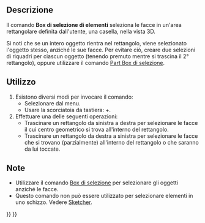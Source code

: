 <languages/>

{{Docnav/it
|[[Std_BoxSelection/it|Box di selezione]]
|[[Std_SelectAll/it|Seleziona tutto]]
|[[Std_Edit_Menu/it|Menu Modifica]]
|IconL=Std_BoxSelection.svg
|IconR=Std_SelectAll.svg
|IconC=Freecad.svg
}}

{{GuiCommand/it
|Name=Std_BoxElementSelection
|Name/it=Seleziona elementi
|MenuLocation=Modifica → Box di selezione di elementi
|Workbenches=Tutti
|Shortcut={{KEY|Shift}}+{{KEY|E}}
|SeeAlso=[[Part BoxSelection/it|Part Box di selezione]], [[Std_BoxSelection/it|Box di selezione]], 
[[Std_SelectAll/it|Seleziona tutto]] 
}}

<span id="Description"></span>
==Descrizione==

Il comando '''Box di selezione di elementi''' seleziona le facce in un'area rettangolare definita dall'utente, una casella, nella vista 3D.

Si noti che se un intero oggetto rientra nel rettangolo, viene selezionato l'oggetto stesso, anziché le sue facce. Per evitare ciò, creare due selezioni di riquadri per ciascun oggetto (tenendo premuto {{KEY|Ctrl}} mentre si trascina il 2° rettangolo), oppure utilizzare il comando [[Part_BoxSelection/it|Part Box di selezione]].

<span id="Usage"></span>
==Utilizzo==

# Esistono diversi modi per invocare il comando:
#* Selezionare {{MenuCommand|Modifica → [[Image:Std_BoxElementSelection.svg|16px]] Box di selezione di elementi}} dal menu.
#* Usare la scorciatoia da tastiera: {{KEY|Maiusc}}+{{KEY|E}}.
# Effettuare una delle seguenti operazioni:
#* Trascinare un rettangolo da sinistra a destra per selezionare le facce il cui centro geometrico si trova all'interno del rettangolo.
#* Trascinare un rettangolo da destra a sinistra per selezionare le facce che si trovano (parzialmente) all'interno del rettangolo o che saranno da lui toccate.

<span id="Notes"></span>
==Note==

* Utilizzare il comando [[Std_BoxSelection/it|Box di selezione]] per selezionare gli oggetti anziché le facce.
* Questo comando non può essere utilizzato per selezionare elementi in uno schizzo. Vedere [[Sketcher_Workbench/it#Metodi_di_selezione|Sketcher]].


{{Docnav/it
|[[Std_BoxSelection/it|Box di selezione]]
|[[Std_SelectAll/it|Seleziona tutto]]
|[[Std_Edit_Menu/it|Menu Modifica]]
|IconL=Std_BoxSelection.svg
|IconR=Std_SelectAll.svg
|IconC=Freecad.svg
}}

{{Std_Base_navi{{#translation:}}}}
{{Userdocnavi{{#translation:}}}}